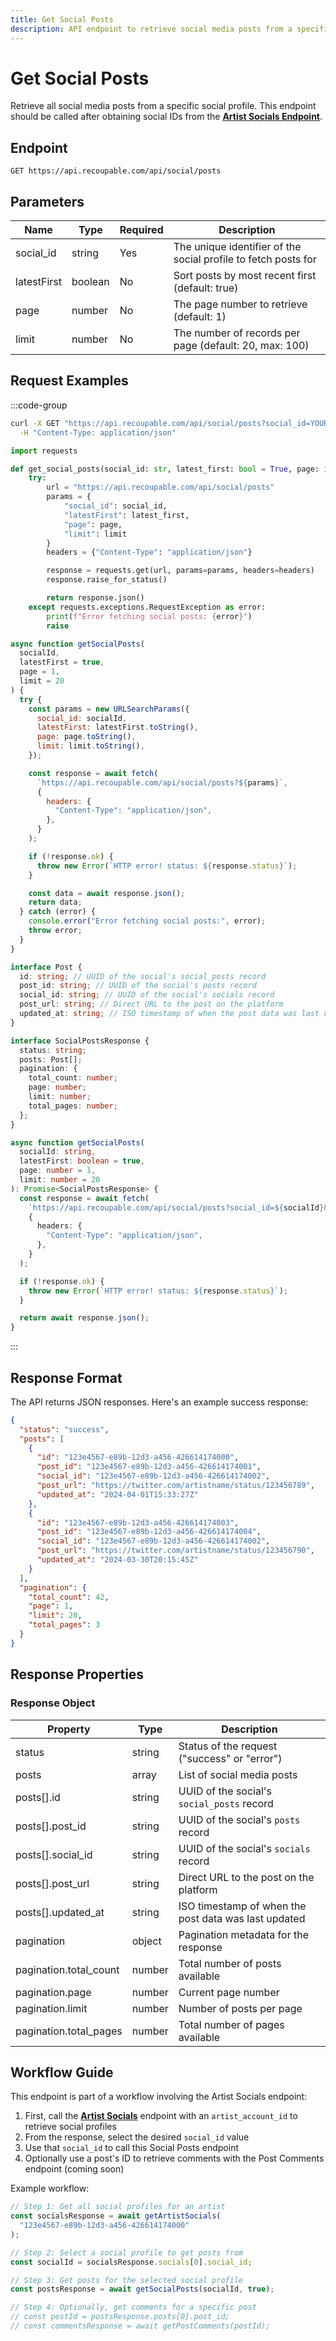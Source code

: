 ```yaml
---
title: Get Social Posts
description: API endpoint to retrieve social media posts from a specific social profile.
---
```


# Get Social Posts

Retrieve all social media posts from a specific social profile. This endpoint should be called after obtaining social IDs from the **[Artist Socials Endpoint](/artist/socials)**.

## Endpoint

```http
GET https://api.recoupable.com/api/social/posts
```

## Parameters

| Name        | Type    | Required | Description                                                    |
| ----------- | ------- | -------- | -------------------------------------------------------------- |
| social_id   | string  | Yes      | The unique identifier of the social profile to fetch posts for |
| latestFirst | boolean | No       | Sort posts by most recent first (default: true)                |
| page        | number  | No       | The page number to retrieve (default: 1)                       |
| limit       | number  | No       | The number of records per page (default: 20, max: 100)         |

## Request Examples

:::code-group

```bash [cURL]
curl -X GET "https://api.recoupable.com/api/social/posts?social_id=YOUR_SOCIAL_ID&latestFirst=true&page=1&limit=20" \
  -H "Content-Type: application/json"
```

```python [Python]
import requests

def get_social_posts(social_id: str, latest_first: bool = True, page: int = 1, limit: int = 20):
    try:
        url = "https://api.recoupable.com/api/social/posts"
        params = {
            "social_id": social_id,
            "latestFirst": latest_first,
            "page": page,
            "limit": limit
        }
        headers = {"Content-Type": "application/json"}

        response = requests.get(url, params=params, headers=headers)
        response.raise_for_status()

        return response.json()
    except requests.exceptions.RequestException as error:
        print(f"Error fetching social posts: {error}")
        raise
```

```javascript [JavaScript]
async function getSocialPosts(
  socialId,
  latestFirst = true,
  page = 1,
  limit = 20
) {
  try {
    const params = new URLSearchParams({
      social_id: socialId,
      latestFirst: latestFirst.toString(),
      page: page.toString(),
      limit: limit.toString(),
    });

    const response = await fetch(
      `https://api.recoupable.com/api/social/posts?${params}`,
      {
        headers: {
          "Content-Type": "application/json",
        },
      }
    );

    if (!response.ok) {
      throw new Error(`HTTP error! status: ${response.status}`);
    }

    const data = await response.json();
    return data;
  } catch (error) {
    console.error("Error fetching social posts:", error);
    throw error;
  }
}
```

```typescript [TypeScript]
interface Post {
  id: string; // UUID of the social's social_posts record
  post_id: string; // UUID of the social's posts record
  social_id: string; // UUID of the social's socials record
  post_url: string; // Direct URL to the post on the platform
  updated_at: string; // ISO timestamp of when the post data was last updated
}

interface SocialPostsResponse {
  status: string;
  posts: Post[];
  pagination: {
    total_count: number;
    page: number;
    limit: number;
    total_pages: number;
  };
}

async function getSocialPosts(
  socialId: string,
  latestFirst: boolean = true,
  page: number = 1,
  limit: number = 20
): Promise<SocialPostsResponse> {
  const response = await fetch(
    `https://api.recoupable.com/api/social/posts?social_id=${socialId}&latestFirst=${latestFirst}&page=${page}&limit=${limit}`,
    {
      headers: {
        "Content-Type": "application/json",
      },
    }
  );

  if (!response.ok) {
    throw new Error(`HTTP error! status: ${response.status}`);
  }

  return await response.json();
}
```

:::

## Response Format

The API returns JSON responses. Here's an example success response:

```json filename="Response"
{
  "status": "success",
  "posts": [
    {
      "id": "123e4567-e89b-12d3-a456-426614174000",
      "post_id": "123e4567-e89b-12d3-a456-426614174001",
      "social_id": "123e4567-e89b-12d3-a456-426614174002",
      "post_url": "https://twitter.com/artistname/status/123456789",
      "updated_at": "2024-04-01T15:33:27Z"
    },
    {
      "id": "123e4567-e89b-12d3-a456-426614174003",
      "post_id": "123e4567-e89b-12d3-a456-426614174004",
      "social_id": "123e4567-e89b-12d3-a456-426614174002",
      "post_url": "https://twitter.com/artistname/status/123456790",
      "updated_at": "2024-03-30T20:15:45Z"
    }
  ],
  "pagination": {
    "total_count": 42,
    "page": 1,
    "limit": 20,
    "total_pages": 3
  }
}
```

## Response Properties

### Response Object

| Property               | Type   | Description                                          |
| ---------------------- | ------ | ---------------------------------------------------- |
| status                 | string | Status of the request ("success" or "error")         |
| posts                  | array  | List of social media posts                           |
| posts[].id             | string | UUID of the social's `social_posts` record           |
| posts[].post_id        | string | UUID of the social's `posts` record                  |
| posts[].social_id      | string | UUID of the social's `socials` record                |
| posts[].post_url       | string | Direct URL to the post on the platform               |
| posts[].updated_at     | string | ISO timestamp of when the post data was last updated |
| pagination             | object | Pagination metadata for the response                 |
| pagination.total_count | number | Total number of posts available                      |
| pagination.page        | number | Current page number                                  |
| pagination.limit       | number | Number of posts per page                             |
| pagination.total_pages | number | Total number of pages available                      |

## Workflow Guide

This endpoint is part of a workflow involving the Artist Socials endpoint:

1. First, call the **[Artist Socials](/artist/socials)** endpoint with an `artist_account_id` to retrieve social profiles
2. From the response, select the desired `social_id` value
3. Use that `social_id` to call this Social Posts endpoint
4. Optionally use a post's ID to retrieve comments with the Post Comments endpoint (coming soon)

Example workflow:

```javascript
// Step 1: Get all social profiles for an artist
const socialsResponse = await getArtistSocials(
  "123e4567-e89b-12d3-a456-426614174000"
);

// Step 2: Select a social profile to get posts from
const socialId = socialsResponse.socials[0].social_id;

// Step 3: Get posts for the selected social profile
const postsResponse = await getSocialPosts(socialId, true);

// Step 4: Optionally, get comments for a specific post
// const postId = postsResponse.posts[0].post_id;
// const commentsResponse = await getPostComments(postId);
```
